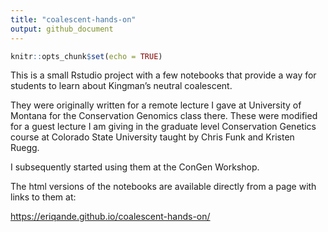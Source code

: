 ```yaml
---
title: "coalescent-hands-on"
output: github_document
---
```


```r
knitr::opts_chunk$set(echo = TRUE)
```

This is a small Rstudio project with a few notebooks that provide
a way for students to learn about Kingman's neutral coalescent. 

They were originally written for a remote lecture I gave at University of
Montana for the Conservation Genomics class there.  These were modified
for a guest lecture I am giving in the graduate level Conservation Genetics
course at Colorado State University taught by Chris Funk and Kristen Ruegg.

I subsequently started using them at the ConGen Workshop.

The html versions of the notebooks are available directly from
a page with links to them at:

[https://eriqande.github.io/coalescent-hands-on/](https://eriqande.github.io/coalescent-hands-on/)

